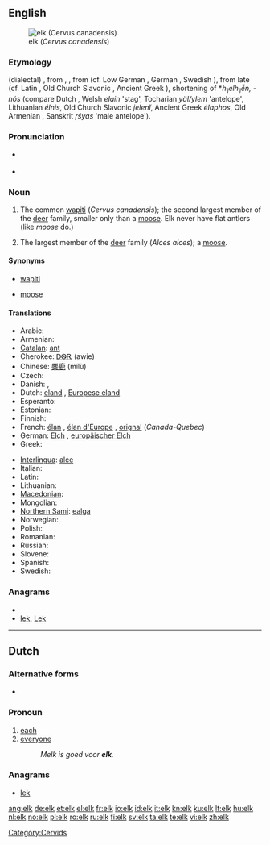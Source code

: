 {{wikipedia}}
{{also|Elk}}
==English==
[[Image:Cervus canadensis2006.jpg|thumb|elk (''Cervus canadensis'')]]

===Etymology===
{{etyl|enm|en}} (dialectal) {{term|elk|lang=enm}}, from {{etyl|ang|en}} {{term|eolc|lang=ang}}, {{term|eolh|lang=ang}}, from {{proto|Germanic|elhaz}} (cf. Low German {{term|Elk|lang=nds}}, German {{term|Elch|lang=de}}, Swedish {{term|älg|lang=sv}}), from late {{proto|Indo-European|olk̑is||elk̑is}} (cf. Latin {{term|alcēs|lang=la}}, Old Church Slavonic {{term||olsĭ}}, Ancient Greek {{term||álkē}}), shortening of *''h<sub>1</sub>elh<sub>1</sub>ḗn, -nós'' (compare Dutch {{term|eland|lang=nl}}, Welsh ''elain'' 'stag', Tocharian ''yäl/ylem'' 'antelope', Lithuanian ''élnis'', Old Church Slavonic ''jelenĭ'', Ancient Greek ''élaphos'', Old Armenian {{term|եղն|tr=ełn||stag, deer|lang=xcl}}, Sanskrit ''ṛśyas'' 'male antelope').

===Pronunciation===
* {{IPA|/ɛlk/}} {{SAMPA|/Elk/}}
* {{audio|en-us-elk.ogg|Audio (US)}}

===Noun===
{{en-noun|pl= '''elk''' ''or archaic,'' '''[[elks]]'''}}

# {{North America}} The common [[wapiti]] (''Cervus canadensis''); the second largest member of the [[deer]] family, smaller only than a [[moose]].  Elk never have flat antlers (like ''moose'' do.)
# {{British}} The largest member of the [[deer]] family (''Alces alces''); a [[moose]].

====Synonyms====
* {{sense|Cervus candensis}} [[wapiti]]
* {{sense|Alces alces}} [[moose]]

====Translations====
{{trans-see|wapiti - ''Cervus candensis|wapiti}}
{{trans-top|moose - ''Alces alces''}}
* Arabic: {{Arab|[[موظ]]}} {{IPAchar|(mūẓ)}} {{m}}
* Armenian: {{t-|hy|որմզդեղն|tr=ormzdeġn}}
* [[Catalan]]: [[ant#Catalan|ant]] {{m}}
* Cherokee: [[ᎠᏫᎡ]] (awie)
* Chinese: [[麋鹿]] (mílù)
* Czech: {{t+|cs|los|m}}
* Danish: {{t-|da|elg|c}},  {{t-|da|elsdyr|n}}
* Dutch: [[eland]] {{m}}, [[Europese eland]] {{m}}
* Esperanto: {{t-|eo|alko|xs=Esperanto}}
* Estonian: {{t+|et|põder}}
* Finnish: {{t+|fi|hirvi}}
* French: [[élan]] {{m}}, [[élan d'Europe]] {{m}}, [[orignal]] {{m}} (''Canada-Quebec'')
* German: [[Elch]] {{m}}, [[europäischer Elch]] {{m}}
* Greek: {{t|el|άλκη|f|tr=álki}}
{{trans-mid}}
* [[Interlingua]]: [[alce]]
* Italian: {{t+|it|alce}}
* Latin: {{t+|la|alces|f}}
* Lithuanian: {{t|lt|briedis|m}}
* [[Macedonian]]: {{t|mk|лос|m|tr=los}}
* Mongolian: {{t|mn|хандгай|tr=handgay|sc=Cyrl|xs=Mongolian}}
* [[Northern Sami]]: [[ealga]]
* Norwegian: {{t+|no|elg|m}}
* Polish: {{t+|pl|łoś|m}}
* Romanian: {{t+|ro|elan|m}}
* Russian: {{t+|ru|лось|m|tr=los’}}
* Slovene: {{t+|sl|los|m}}
* Spanish: {{t-|es|alce|m}}
* Swedish: {{t+|sv|älg|c}}
{{trans-bottom}}

===Anagrams===
* {{alphagram|ekl}}
* [[lek#English|lek]], [[Lek#English|Lek]]

[[Category:Cervids]]

----

==Dutch==

===Alternative forms===
* {{l|nl|elke}}

===Pronoun===
{{infl|nl|pronoun}}

# [[each]]
# [[everyone]]
#: ''Melk is goed voor '''elk'''.''

===Anagrams===
* [[lek#Dutch|lek]]

[[ang:elk]]
[[de:elk]]
[[et:elk]]
[[el:elk]]
[[fr:elk]]
[[io:elk]]
[[id:elk]]
[[it:elk]]
[[kn:elk]]
[[ku:elk]]
[[lt:elk]]
[[hu:elk]]
[[nl:elk]]
[[no:elk]]
[[pl:elk]]
[[ro:elk]]
[[ru:elk]]
[[fi:elk]]
[[sv:elk]]
[[ta:elk]]
[[te:elk]]
[[vi:elk]]
[[zh:elk]]